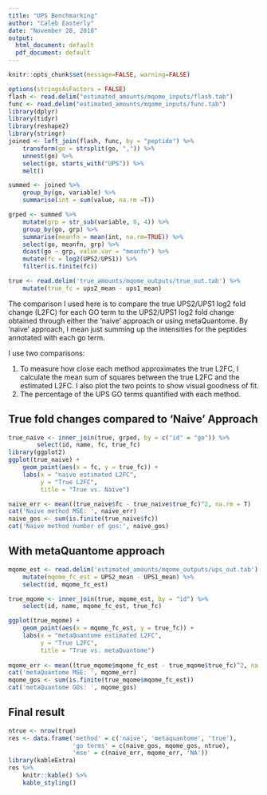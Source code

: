 ```yaml
---
title: "UPS Benchmarking"
author: "Caleb Easterly"
date: "November 28, 2018"
output:
  html_document: default
  pdf_document: default
---
```


```r
knitr::opts_chunk$set(message=FALSE, warning=FALSE)
```

```r
options(stringsAsFactors = FALSE)
flash <- read.delim("estimated_amounts/mqome_inputs/flash.tab")
func <- read.delim("estimated_amounts/mqome_inputs/func.tab")
library(dplyr)
library(tidyr)
library(reshape2)
library(stringr)
joined <- left_join(flash, func, by = "peptide") %>%
    transform(go = strsplit(go, ",")) %>%
    unnest(go) %>%
    select(go, starts_with("UPS")) %>%
    melt()

summed <- joined %>%
    group_by(go, variable) %>%
    summarise(int = sum(value, na.rm =T))

grped <- summed %>%
    mutate(grp = str_sub(variable, 0, 4)) %>%
    group_by(go, grp) %>%
    summarise(meanfn = mean(int, na.rm=TRUE)) %>%
    select(go, meanfn, grp) %>%
    dcast(go ~ grp, value.var = "meanfn") %>%
    mutate(fc = log2(UPS2/UPS1)) %>%
    filter(is.finite(fc))
```


```r
true <- read.delim('true_amounts/mqome_outputs/true_out.tab') %>%
    mutate(true_fc = ups2_mean - ups1_mean)
```

The comparison I used here is to compare the true UPS2/UPS1 log2 fold change (L2FC) for each GO term to the UPS2/UPS1 log2 fold change obtained through either the 'naive' approach or using metaQuantome. By 'naive' approach, I mean just summing up the intensities for the peptides annotated with each go term.

I use two comparisons:

1. To measure how close each method approximates the true L2FC, I calculate the mean sum of squares between the true L2FC and the estimated L2FC. I also plot the two points to show visual goodness of fit. 
2. The percentage of the UPS GO terms quantified with each method. 

## True fold changes compared to 'Naive' Approach

```r
true_naive <- inner_join(true, grped, by = c("id" = "go")) %>%
        select(id, name, fc, true_fc)
library(ggplot2)
ggplot(true_naive) +
    geom_point(aes(x = fc, y = true_fc)) +
    labs(x = "naive estimated L2FC",
         y = "True L2FC",
         title = "True vs. Naive") 

naive_err <- mean((true_naive$fc - true_naive$true_fc)^2, na.rm = T)
cat('Naive method MSE: ', naive_err)
naive_gos <- sum(is.finite(true_naive$fc))
cat('Naive method number of gos:', naive_gos)
```

## With metaQuantome approach

```r
mqome_est <- read.delim('estimated_amounts/mqome_outputs/ups_out.tab') %>%
    mutate(mqome_fc_est = UPS2_mean - UPS1_mean) %>%
    select(id, mqome_fc_est)

true_mqome <- inner_join(true, mqome_est, by = "id") %>%
    select(id, name, mqome_fc_est, true_fc)

ggplot(true_mqome) +
    geom_point(aes(x = mqome_fc_est, y = true_fc)) +
    labs(x = "metaQuantome estimated L2FC",
         y = "True L2FC",
         title = "True vs. metaQuantome") 
    
mqome_err <- mean((true_mqome$mqome_fc_est - true_mqome$true_fc)^2, na.rm=T)
cat('metaQuantome MSE: ', mqome_err)
mqome_gos <- sum(is.finite(true_mqome$mqome_fc_est))
cat('metaQuantome GOs: ', mqome_gos)
```

## Final result

```r
ntrue <- nrow(true)
res <- data.frame('method' = c('naive', 'metaquantome', 'true'),
                  'go terms' = c(naive_gos, mqome_gos, ntrue),
                  'mse' = c(naive_err, mqome_err, 'NA'))
library(kableExtra)
res %>%
    knitr::kable() %>%
    kable_styling()
    
```